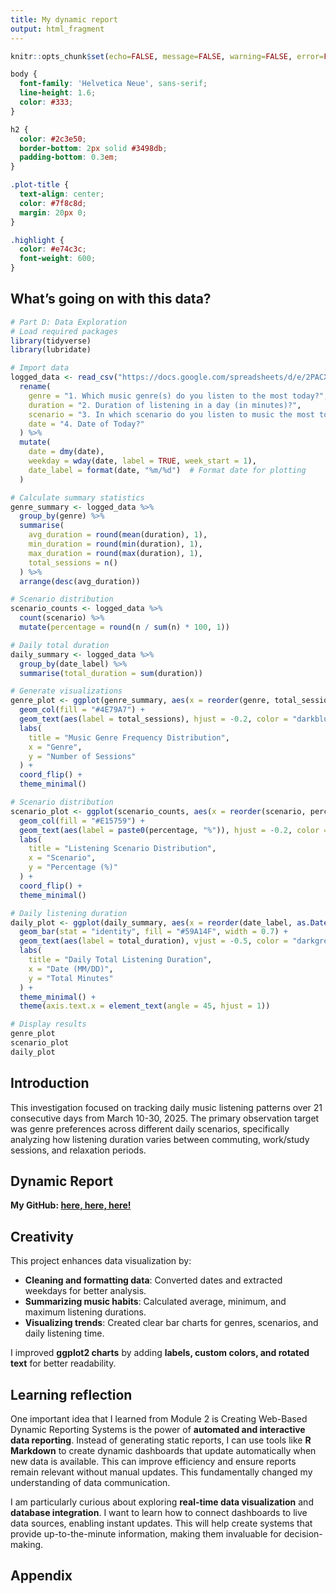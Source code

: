 ---
title: My dynamic report
output: html_fragment
---

```{r setup, include=FALSE}
knitr::opts_chunk$set(echo=FALSE, message=FALSE, warning=FALSE, error=FALSE)

```

```{css}
body {
  font-family: 'Helvetica Neue', sans-serif;
  line-height: 1.6;
  color: #333;
}

h2 {
  color: #2c3e50;
  border-bottom: 2px solid #3498db;
  padding-bottom: 0.3em;
}

.plot-title {
  text-align: center;
  color: #7f8c8d;
  margin: 20px 0;
}

.highlight {
  color: #e74c3c;
  font-weight: 600;
}
```

## What's going on with this data?

```{r}
# Part D: Data Exploration
# Load required packages
library(tidyverse)
library(lubridate)

# Import data
logged_data <- read_csv("https://docs.google.com/spreadsheets/d/e/2PACX-1vQkwClEkB_U3kQvzwhNwERT-uiQqZmempIP4ehI6cH99wZIDV3QGF8Jd-YfXB0rAsD6dMGXhZLNgbJd/pub?gid=997552583&single=true&output=csv") %>% 
  rename(
    genre = "1. Which music genre(s) do you listen to the most today?",
    duration = "2. Duration of listening in a day (in minutes)?",
    scenario = "3. In which scenario do you listen to music the most today?",
    date = "4. Date of Today?"
  ) %>% 
  mutate(
    date = dmy(date),
    weekday = wday(date, label = TRUE, week_start = 1),
    date_label = format(date, "%m/%d")  # Format date for plotting
  )

# Calculate summary statistics
genre_summary <- logged_data %>% 
  group_by(genre) %>% 
  summarise(
    avg_duration = round(mean(duration), 1),
    min_duration = round(min(duration), 1),
    max_duration = round(max(duration), 1),
    total_sessions = n()
  ) %>% 
  arrange(desc(avg_duration))

# Scenario distribution
scenario_counts <- logged_data %>% 
  count(scenario) %>% 
  mutate(percentage = round(n / sum(n) * 100, 1))

# Daily total duration
daily_summary <- logged_data %>%
  group_by(date_label) %>%
  summarise(total_duration = sum(duration))

# Generate visualizations
genre_plot <- ggplot(genre_summary, aes(x = reorder(genre, total_sessions), y = total_sessions)) +
  geom_col(fill = "#4E79A7") +
  geom_text(aes(label = total_sessions), hjust = -0.2, color = "darkblue") +
  labs(
    title = "Music Genre Frequency Distribution",
    x = "Genre",
    y = "Number of Sessions"
  ) +
  coord_flip() +
  theme_minimal()

# Scenario distribution
scenario_plot <- ggplot(scenario_counts, aes(x = reorder(scenario, percentage), y = percentage)) +
  geom_col(fill = "#E15759") +
  geom_text(aes(label = paste0(percentage, "%")), hjust = -0.2, color = "darkred") +
  labs(
    title = "Listening Scenario Distribution",
    x = "Scenario",
    y = "Percentage (%)"
  ) +
  coord_flip() +
  theme_minimal()

# Daily listening duration
daily_plot <- ggplot(daily_summary, aes(x = reorder(date_label, as.Date(date_label, "%m/%d")), y = total_duration)) +
  geom_bar(stat = "identity", fill = "#59A14F", width = 0.7) +
  geom_text(aes(label = total_duration), vjust = -0.5, color = "darkgreen") +
  labs(
    title = "Daily Total Listening Duration",
    x = "Date (MM/DD)",
    y = "Total Minutes"
  ) +
  theme_minimal() +
  theme(axis.text.x = element_text(angle = 45, hjust = 1))

# Display results
genre_plot
scenario_plot
daily_plot

```

## Introduction
This investigation focused on tracking daily music listening patterns over 21 consecutive days from March 10-30, 2025. The primary observation target was genre preferences across different daily scenarios, specifically analyzing how listening duration varies between commuting, work/study sessions, and relaxation periods.

## Dynamic Report
**My GitHub: [here, here, here!](https://github.com/jsu684/stats-220)**

## Creativity  
This project enhances data visualization by:  

- **Cleaning and formatting data**: Converted dates and extracted weekdays for better analysis.  
- **Summarizing music habits**: Calculated average, minimum, and maximum listening durations.  
- **Visualizing trends**: Created clear bar charts for genres, scenarios, and daily listening time.  

I improved **ggplot2 charts** by adding **labels, custom colors, and rotated text** for better readability.

## Learning reflection
One important idea that I learned from Module 2 is Creating Web-Based Dynamic Reporting Systems is the power of **automated and interactive data reporting**. Instead of generating static reports, I can use tools like **R Markdown** to create dynamic dashboards that update automatically when new data is available. This can improve efficiency and ensure reports remain relevant without manual updates. This fundamentally changed my understanding of data communication.  

I am particularly curious about exploring **real-time data visualization** and **database integration**. I want to learn how to connect dashboards to live data sources, enabling instant updates. This will help create systems that provide up-to-the-minute information, making them invaluable for decision-making.

## Appendix

```{r file='exploration.R', eval=FALSE, echo=TRUE}

```
```{r file='dynamic_report.Rmd', eval=FALSE, echo=TRUE}

```